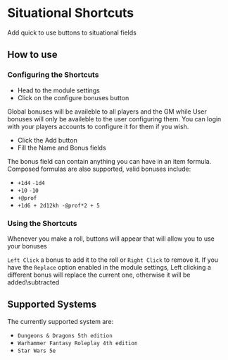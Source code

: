 
# Situational Shortcuts

<ModuleInfo/>

Add quick to use buttons to situational fields

## How to use

<ImageButBetter src="/images/Situational-Shortcuts/Sssettings.png" alt="Module Settings" width={2000} height={2000} className={styles.wikiimage}/>

### Configuring the Shortcuts

- Head to the module settings
- Click on the configure bonuses button

Global bonuses will be availeble to all players and the GM while User
bonuses will only be availeble to the user configuring them. You can
login with your players accounts to configure it for them if you wish.
<ImageButBetter src="/images/Situational-Shortcuts/Ssconfigbon.png" alt="Configure Bonuses window" width={2000} height={2000} className={styles.wikiimage}/>

- Click the Add button
- Fill the Name and Bonus fields

The bonus field can contain anything you can have in an item formula.
Composed formulas are also supported, valid bonuses include:

- `+1d4` `-1d4`
- `+10` `-10`
- `+@prof`
- `+1d6 + 2d12kh -@prof*2 + 5`

### Using the Shortcuts

Whenever you make a roll,
buttons will appear that will allow you to use your bonuses

`Left Click` a bonus to add it to the roll or `Right Click` to remove
it. If you have the `Replace` option enabled in the module settings,
Left clicking a different bonus will replace the current one, otherwise
it will be added\\subtracted

## Supported Systems

<ImageButBetter src="/images/Situational-Shortcuts/Ssroll.png" alt="Roll Prompt" width={2000} height={2000} className={styles.wikiimage}/>

The currently supported system are:

- `Dungeons & Dragons 5th edition`
- `Warhammer Fantasy Roleplay 4th edition`
- `Star Wars 5e`
